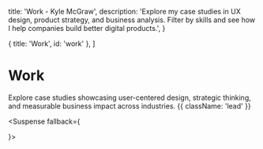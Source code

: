   title: 'Work - Kyle McGraw',
  description: 'Explore my case studies in UX design, product strategy, and business analysis. Filter by skills and see how I help companies build better digital products.',
}

  { title: 'Work', id: 'work' },
]


# Work

Explore case studies showcasing user-centered design, strategic thinking, and measurable business impact across industries. {{ className: 'lead' }}

<Suspense fallback={<div className="flex justify-center py-12"><div className="animate-spin rounded-full h-8 w-8 border-b-2 border-emerald-500"></div></div>}>
  <PortfolioGrid />
</Suspense>